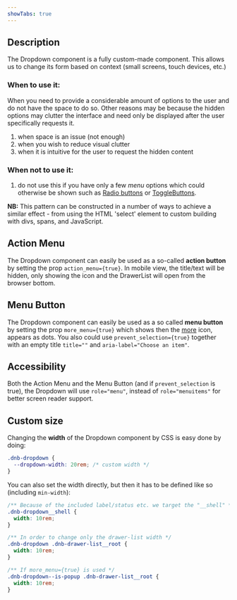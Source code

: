 ```yaml
---
showTabs: true
---
```


## Description

The Dropdown component is a fully custom-made component. This allows us to change its form based on context (small screens, touch devices, etc.)

### When to use it:

When you need to provide a considerable amount of options to the user and do not have the space to do so. Other reasons may be because the hidden options may clutter the interface and need only be displayed after the user specifically requests it.

1. when space is an issue (not enough)
1. when you wish to reduce visual clutter
1. when it is intuitive for the user to request the hidden content

### When not to use it:

1. do not use this if you have only a few _menu_ options which could otherwise be shown such as [Radio buttons](/uilib/components/radio) or [ToggleButtons](/uilib/components/toggle-button).

**NB:** This pattern can be constructed in a number of ways to achieve a similar effect - from using the HTML 'select' element to custom building with divs, spans, and JavaScript.

## Action Menu

The Dropdown component can easily be used as a so-called **action button** by setting the prop `action_menu={true}`. In mobile view, the title/text will be hidden, only showing the icon and the DrawerList will open from the browser bottom.

## Menu Button

The Dropdown component can easily be used as a so called **menu button** by setting the prop `more_menu={true}` which shows then the [more](/icons/primary#icon-more) icon, appears as dots. You also could use `prevent_selection={true}` together with an empty title `title=""` and `aria-label="Choose an item"`.

## Accessibility

Both the Action Menu and the Menu Button (and if `prevent_selection` is true), the Dropdown will use `role="menu"`, instead of `role="menuitems"` for better screen reader support.

## Custom size

Changing the **width** of the Dropdown component by CSS is easy done by doing:

```css
.dnb-dropdown {
  --dropdown-width: 20rem; /* custom width */
}
```

You can also set the width directly, but then it has to be defined like so (including `min-width`):

```css
/** Because of the included label/status etc. we target the "__shell" */
.dnb-dropdown__shell {
  width: 10rem;
}

/** In order to change only the drawer-list width */
.dnb-dropdown .dnb-drawer-list__root {
  width: 10rem;
}

/** If more_menu={true} is used */
.dnb-dropdown--is-popup .dnb-drawer-list__root {
  width: 10rem;
}
```
